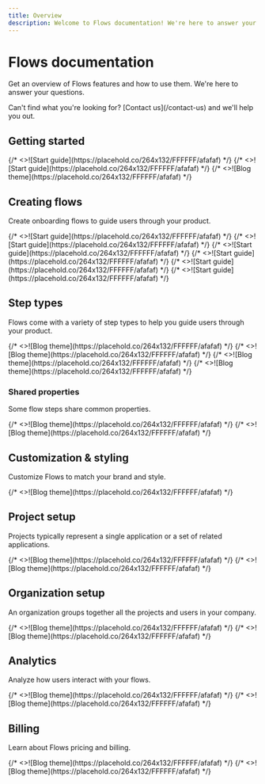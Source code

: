 ```yaml
---
title: Overview
description: Welcome to Flows documentation! We're here to answer your questions.
---
```



# Flows documentation

Get an overview of Flows features and how to use them. We're here to answer your questions.

<BetterCallout variant="info">
  Can't find what you're looking for? [Contact us](/contact-us) and we'll help you out.
</BetterCallout>

## Getting started

<Cards num={3}>
  <Cards.Card image arrow title="Install Flows" href="/getting-started/install-flows">
    {/* <>![Start guide](https://placehold.co/264x132/FFFFFF/afafaf)</> */}
  </Cards.Card>
  <Cards.Card image arrow title="Identify users" href="/getting-started/identify-users">
    {/* <>![Start guide](https://placehold.co/264x132/FFFFFF/afafaf)</> */}
  </Cards.Card>
  <Cards.Card image arrow title="Concepts" href="/getting-started/concepts">
    {/* <>![Blog theme](https://placehold.co/264x132/FFFFFF/afafaf)</> */}
  </Cards.Card>
</Cards>

## Creating flows

Create onboarding flows to guide users through your product.

<Cards num={3}>
  <Cards.Card image arrow title="Steps editor" href="/creating-flows/steps-editor">
    {/* <>![Start guide](https://placehold.co/264x132/FFFFFF/afafaf)</> */}
  </Cards.Card>
  <Cards.Card image arrow title="Start a flow" href="/creating-flows/start-flow">
    {/* <>![Start guide](https://placehold.co/264x132/FFFFFF/afafaf)</> */}
  </Cards.Card>
  <Cards.Card image arrow title="Frequency" href="/creating-flows/frequency">
    {/* <>![Start guide](https://placehold.co/264x132/FFFFFF/afafaf)</> */}
  </Cards.Card>
  <Cards.Card image arrow title="Targeting" href="/creating-flows/targeting">
    {/* <>![Start guide](https://placehold.co/264x132/FFFFFF/afafaf)</> */}
  </Cards.Card>
  <Cards.Card image arrow title="Preview flow" href="/creating-flows/preview">
    {/* <>![Start guide](https://placehold.co/264x132/FFFFFF/afafaf)</> */}
  </Cards.Card>
  <Cards.Card image arrow title="Make flow live" href="/creating-flows/make-flow-live">
    {/* <>![Start guide](https://placehold.co/264x132/FFFFFF/afafaf)</> */}
  </Cards.Card>
</Cards>

## Step types

Flows come with a variety of step types to help you guide users through your product.

<Cards num={3}>
  <Cards.Card image arrow title="Tooltip" href="/step-types/tooltip">
    {/* <>![Blog theme](https://placehold.co/264x132/FFFFFF/afafaf)</> */}
  </Cards.Card>
  <Cards.Card image arrow title="Modal" href="/step-types/modal">
    {/* <>![Blog theme](https://placehold.co/264x132/FFFFFF/afafaf)</> */}
  </Cards.Card>
  <Cards.Card image arrow title="Wait" href="/step-types/wait">
    {/* <>![Blog theme](https://placehold.co/264x132/FFFFFF/afafaf)</> */}
  </Cards.Card>
  <Cards.Card image arrow title="Fork" href="/step-types/fork">
    {/* <>![Blog theme](https://placehold.co/264x132/FFFFFF/afafaf)</> */}
  </Cards.Card>
</Cards>

### Shared properties

Some flow steps share common properties.

<Cards num={3}>
  <Cards.Card
    image
    arrow
    title="Footer properties"
    href="/step-types/shared-properties/footer-properties"
  >
    {/* <>![Blog theme](https://placehold.co/264x132/FFFFFF/afafaf)</> */}
  </Cards.Card>
  <Cards.Card
    image
    arrow
    title="Wait properties"
    href="/step-types/shared-properties/wait-properties"
  >
    {/* <>![Blog theme](https://placehold.co/264x132/FFFFFF/afafaf)</> */}
  </Cards.Card>
</Cards>

## Customization & styling

Customize Flows to match your brand and style.

<Cards num={3}>
  <Cards.Card image arrow title="Custom styles" href="/customization-and-styling/custom-styles">
    {/* <>![Blog theme](https://placehold.co/264x132/FFFFFF/afafaf)</> */}
  </Cards.Card>
</Cards>

## Project setup

Projects typically represent a single application or a set of related applications.

<Cards num={3}>
  <Cards.Card image arrow title="Projects" href="/project-setup/projects">
    {/* <>![Blog theme](https://placehold.co/264x132/FFFFFF/afafaf)</> */}
  </Cards.Card>
  <Cards.Card image arrow title="Project domains" href="/project-setup/project-domains">
    {/* <>![Blog theme](https://placehold.co/264x132/FFFFFF/afafaf)</> */}
  </Cards.Card>
</Cards>

## Organization setup

An organization groups together all the projects and users in your company.

<Cards num={3}>
  <Cards.Card image arrow title="Organizations" href="/organization-setup/organizations">
    {/* <>![Blog theme](https://placehold.co/264x132/FFFFFF/afafaf)</> */}
  </Cards.Card>
  <Cards.Card image arrow title="Manage members" href="/organization-setup/manage-members">
    {/* <>![Blog theme](https://placehold.co/264x132/FFFFFF/afafaf)</> */}
  </Cards.Card>
</Cards>

## Analytics

Analyze how users interact with your flows.

<Cards num={3}>
  <Cards.Card image arrow title="Flow insights" href="/analytics/flow-insights">
    {/* <>![Blog theme](https://placehold.co/264x132/FFFFFF/afafaf)</> */}
  </Cards.Card>
  <Cards.Card image arrow title="Integrations" href="/analytics/integrations">
    {/* <>![Blog theme](https://placehold.co/264x132/FFFFFF/afafaf)</> */}
  </Cards.Card>
</Cards>

## Billing

Learn about Flows pricing and billing.

<Cards num={3}>
  <Cards.Card image arrow title="Limits" href="/billing/limits">
    {/* <>![Blog theme](https://placehold.co/264x132/FFFFFF/afafaf)</> */}
  </Cards.Card>
  <Cards.Card image arrow title="Estimating usage and costs" href="/billing/estimating-usage-costs">
    {/* <>![Blog theme](https://placehold.co/264x132/FFFFFF/afafaf)</> */}
  </Cards.Card>
</Cards>
